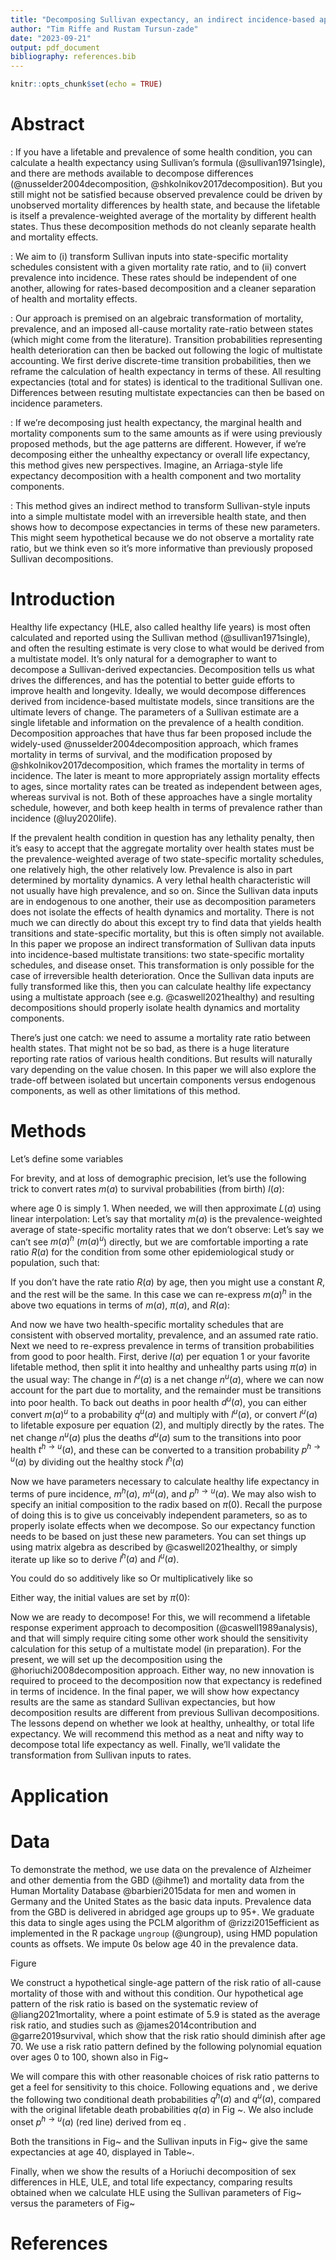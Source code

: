 ```yaml
---
title: "Decomposing Sullivan expectancy, an indirect incidence-based approach"
author: "Tim Riffe and Rustam Tursun-zade"
date: "2023-09-21"
output: pdf_document
bibliography: references.bib  
---
```


```r
knitr::opts_chunk$set(echo = TRUE)
```

# Abstract
\textbf{Background}: If you have a lifetable and prevalence of some health condition, you can calculate a health expectancy using Sullivan's formula (@sullivan1971single), and there are methods available to decompose differences (@nusselder2004decomposition, @shkolnikov2017decomposition). But you still might not be satisfied because observed prevalence could be driven by unobserved mortality differences by health state, and because the lifetable is itself a prevalence-weighted average of the mortality by different health states. Thus these decomposition methods do not cleanly separate health and mortality effects.

\textbf{Objectives}: We aim to (i) transform Sullivan inputs into state-specific mortality schedules consistent with a given mortality rate ratio, and to (ii) convert prevalence into incidence. These rates should be independent of one another, allowing for rates-based decomposition and a cleaner separation of health and mortality effects.

\textbf{Methods}: Our approach is premised on an algebraic transformation of mortality, prevalence, and an imposed all-cause mortality rate-ratio between states (which might come from the literature). Transition probabilities representing health deterioration can then be backed out following the logic of multistate accounting. We first derive discrete-time transition probabilities, then we reframe the calculation of health expectancy in terms of these. All resulting expectancies (total and for states) is identical to the traditional Sullivan one. Differences between resuting multistate expectancies can then be based on incidence parameters.

\textbf{Results}: If we're decomposing just health expectancy, the marginal health and mortality components sum to the same amounts as if were using previously proposed methods, but the age patterns are different. However, if we're decomposing either the unhealthy expectancy or overall life expectancy, this method gives new perspectives. Imagine, an Arriaga-style life expectancy decomposition with a health component and two mortality components.

\textbf{Conclusions}: This method gives an indirect method to transform Sullivan-style inputs into a simple multistate model with an irreversible health state, and then shows how to decompose expectancies in terms of these new parameters. This might seem hypothetical because we do not observe a mortality rate ratio, but we think even so it's more informative than previously proposed Sullivan decompositions.

# Introduction

Healthy life expectancy (HLE, also called healthy life years) is most often calculated and reported using the Sullivan method (@sullivan1971single), and often the resulting estimate is very close to what would be derived from a multistate model. It's only natural for a demographer to want to decompose a Sullivan-derived expectancies. Decomposition tells us what drives the differences, and has the potential to better guide efforts to improve health and longevity. Ideally, we would decompose differences derived from incidence-based multistate models, since transitions are the ultimate levers of change. The parameters of a Sullivan estimate are a single lifetable and information on the prevalence of a health condition. Decomposition approaches that have thus far been proposed include the widely-used @nusselder2004decomposition approach, which frames mortality in terms of survival, and the modification proposed by @shkolnikov2017decomposition, which frames the mortality in terms of incidence. The later is meant to more appropriately assign mortality effects to ages, since mortality rates can be treated as independent between ages, whereas survival is not. Both of these approaches have a single mortality schedule, however, and both keep health in terms of prevalence rather than incidence (@luy2020life).

If the prevalent health condition in question has any lethality penalty, then it's easy to accept that the aggregate mortality over health states must be the prevalence-weighted average of two state-specific mortality schedules, one relatively high, the other relatively low. Prevalence is also in part determined by mortality dynamics. A very lethal health characteristic will not usually have high prevalence, and so on. Since the Sullivan data inputs are in endogenous to one another, their use as decomposition parameters does not isolate the effects of health dynamics and mortality. There is not much we can directly do about this except try to find data that yields health transitions and state-specific mortality, but this is often simply not available. In this paper we propose an indirect transformation of Sullivan data inputs into incidence-based multistate transitions: two state-specific mortality schedules, and disease onset. This transformation is only possible for the case of irreversible health deterioration. Once the Sullivan data inputs are fully transformed like this, then you can calculate healthy life expectancy using a multistate approach (see e.g. @caswell2021healthy) and resulting decompositions should properly isolate health dynamics and mortality components.

There's just one catch: we need to assume a mortality rate ratio between health states. That might not be so bad, as there is a huge literature reporting rate ratios of various health conditions. But results will naturally vary depending on the value chosen. In this paper we will also explore the trade-off between isolated but uncertain components versus endogenous components, as well as other limitations of this method.

# Methods

Let's define some variables
\begin{description}
 \item{a} will index age, we assume discrete single ages through, please pardon the following notation which might seem continuous.
 \item{$m(a)$} observed all-cause aggregate mortality rates for age $a$. 
 \item{$q(a)$} conditional mortality probabilities derived from the mortality rates as $q(a) = 1 - e^{-m(a)}$
 \item{$l(a)$} lifetable survivorship
 \item{$L(a)$} lifetable exposure
 \item{$\pi(a)$} the prevalence of a health condition expressed as a probability
 \item{$R(a)$} the mortality rate ratio between health states. In practice we may or may not have this by age. We assume this.
 \item{$m^u(a)$and $m^h(a)$} the mortality rates of people with and without the health condition, respectively. We infer these.
 \item{$p^{h\rightarrow u}(a)$} transition probabilities from good to poor health. We infer this using some other intermediate steps described later.
\end{description}

For brevity, and at loss of demographic precision, let's use the following trick to convert rates $m(a)$ to survival probabilities (from birth) $l(a)$:

\begin{equation}
l(a+1) = e^{-\sum_{x=0}^{a} m(x)}
\end{equation}
where age 0 is simply 1. When needed, we will then approximate $L(a)$ using linear interpolation:
\begin{equation}
L(a) = \frac{l(a)+l(a+1)}{2}
\end{equation}
Let's say that mortality $m(a)$ is the prevalence-weighted average of state-specific mortality rates that we don't observe:
\begin{equation}
m(a) = (1-\pi(a))m^h(a) + \pi(a)m^u(a)
\end{equation}
Let's say we can't see $m(a)^h$ ($m(a)^u$) directly, but we are comfortable importing a rate ratio $R(a)$ for the condition from some other epidemiological study or population, such that:

\begin{equation}
\label{eq:mua}
m^u(a) = R(a)m^h(a)
\end{equation}

If you don't have the rate ratio $R(a)$ by age, then you might use a constant $R$, and the rest will be the same. In this case we can re-express $m(a)^h$ in the above two equations in terms of $m(a)$, $\pi(a)$, and $R(a)$:

\begin{equation}
\label{eq:mha}
m^h(a) = \frac{m(a)}{1-\pi(a) + \pi(a)R(a)}
\end{equation}
And now we have two health-specific mortality schedules that are consistent with observed mortality, prevalence, and an assumed rate ratio. Next we need to re-express prevalence in terms of transition probabilities from good to poor health.
First, derive $l(a)$ per equation 1 or your favorite lifetable method, then split it into healthy and unhealthy parts using $\pi(a)$ in the usual way:
\begin{equation}
\begin{aligned}
l^h(a) &= l(a) (1-\pi(a))\\
l^u(a) &= l(a) \pi(a)
\end{aligned}
\end{equation}
The change in $l^u(a)$ is a net change $n^u(a)$, where we can now account for the part due to mortality, and the remainder must be transitions into poor health. To back out deaths in poor health $d^u(a)$, you can either convert $m(a)^u$ to a probability $q^u(a)$ and multiply with $l^u(a)$, or convert $l^u(a)$ to lifetable exposure per equation (2), and multiply directly by the rates. The net change $n^u(a)$ plus the deaths $d^u(a)$ sum to the transitions into poor health $t^{h\rightarrow u}(a)$, and these can be converted to a transition probability $p^{h\rightarrow u}(a)$ by dividing out the healthy stock $l^h(a)$
\begin{equation}
\label{eq:onset}
\begin{aligned}
n^u(a) &= l^u(a+1) - l^u(a)\\
d^u(a) &= L^u(a) m^u(a)\\
t^{h\rightarrow u}(a) &= n^u(a) + d^u(a)\\
p^{h\rightarrow u}(a) &= \frac{t^{h\rightarrow u}(a) }{l^h(a)}
\end{aligned}
\end{equation}

Now we have parameters necessary to calculate healthy life expectancy in terms of pure incidence, $m^h(a)$, $m^u(a)$, and $p^{h\rightarrow u}(a)$. We may also wish to specify an initial composition to the radix based on $\pi(0)$. Recall the purpose of doing this is to give us conceivably independent parameters, so as to properly isolate effects when we decompose. So our expectancy function needs to be based on just these new parameters. You can set things up using matrix algebra as described by @caswell2021healthy, or simply iterate up like so to derive $l^h(a)$ and $l^u(a)$. 

You could do so additively like so
\begin{equation}
\begin{aligned}
l^h(a+1) &= l^h(a) - d^h(a) - t^{h\rightarrow u}(a) \\
l^u(a+1) &= l^u(a) - d^u(a) + t^{h\rightarrow u}(a)
\end{aligned}
\end{equation}
Or multiplicatively like so
\begin{equation}
\begin{aligned}
l^h(a+1) &= l^h(a)  \left(1 - q^h(a) - p^{h\rightarrow u}(a)\right) \\
l^u(a+1) &= l^u(a)  \left(1 - q^u(a)\right) + l^h(a) p^{h\rightarrow u}(a)
\end{aligned}
\end{equation}

Either way, the initial values are set by $\pi(0)$:
\begin{equation}
\begin{aligned}
l^h(0) &= 1-\pi(0) \\
l^u(0) &= \pi(0)
\end{aligned}
\end{equation}

Now we are ready to decompose! For this, we will recommend a lifetable response experiment approach to decomposition (@caswell1989analysis), and that will simply require citing some other work should the sensitivity calculation for this setup of a multistate model (in preparation). For the present, we will set up the decomposition using the @horiuchi2008decomposition approach. Either way, no new innovation is required to proceed to the decomposition now that expectancy is redefined in terms of incidence. In the final paper, we will show how expectancy results are the same as standard Sullivan expectancies, but how decomposition results are different from previous Sullivan decompositions. The lessons depend on whether we look at healthy, unhealthy, or total life expectancy. We will recommend this method as a neat and nifty way to decompose total life expectancy as well. Finally, we'll validate the transformation from Sullivan inputs to rates.

# Application

# Data
To demonstrate the method, we use data on the prevalence of Alzheimer and other dementia from the GBD (@ihme1) and mortality data from the Human Mortality Database @barbieri2015data for men and women in Germany and the United States as the basic data inputs. Prevalence data from the GBD is delivered in abridged age groups up to 95+. We graduate this data to single ages using the PCLM algorithm of @rizzi2015efficient as implemented in the R package `ungroup` (@ungroup), using HMD population counts as offsets. We impute 0s below age 40 in the prevalence data.

Figure
\begin{figure}
\label{fig:sull_inputs}
\caption{Data inputs used: $m(a)$ (rate scale) from HMD and $\pi(a)$ (probability scale) from GBD}
\includegraphics[]{fig1.pdf}
\end{figure}

We construct a hypothetical single-age pattern of the risk ratio of all-cause mortality of those with and without this condition. Our hypothetical age pattern of the risk ratio is based on the systematic review of @liang2021mortality, where a point estimate of 5.9 is stated as the average risk ratio, and studies such as @james2014contribution and @garre2019survival, which show that the risk ratio should diminish after age 70. We use a risk ratio pattern defined by the following polynomial equation over ages 0 to 100, shown also in Fig~\ref{fig:sull_inputs}

\begin{equation}
R(a) = 7.964 + .01411  a -.0002017  a ^ 2 + -.000005974  a^3
\end{equation}

\begin{figure}
\label{fig:sull_inputs}
\caption{Risk ratio pattern $R(a)$ assumed}
\includegraphics[]{fig2.pdf}
\end{figure}

We will compare this with other reasonable choices of risk ratio patterns to get a feel for sensitivity to this choice. Following equations \eqref{eq:mua} and \eqref{eq:mha}, we derive the following two conditional death probabilities $q^h(a)$ and $q^u(a)$, compared with the original lifetable death probabilities $q(a)$ in Fig ~\ref{fig:derived_rates}. We also include onset $p^{h\rightarrow u}(a)$ (red line) derived from eq \eqref{eq:onset}.

\begin{figure}
\label{fig:derived_rates}
\caption{Derived all-cause conditional mortality probabilities ($q^h(a)$,$q^u(a)$) by dementia status compared with original HMD lifetable ($q(a)$), as well as derived onset $p^{h \rightarrow u}(a)$.}
\includegraphics[]{fig3.pdf}
\end{figure}

Both the transitions in Fig~\ref{fig:derived_rates} and the Sullivan inputs in Fig~\ref{fig:sull_inputs} give the same expectancies at age 40, displayed in Table~\ref{tab:expect}.

\begin{table}[ht]
\label{tab:expect}
\caption{Remaining life expectancy at age 40 without (HLE) and with (ULE) dementia including Alzheimer's disease.}
\centering
\begin{tabular}{llrr}
  \hline
 country & sex & HLE & ULE \\ 
  \hline
Germany & Female & 41.78 & 2.15 \\ 
Germany & Male & 38.47 & 1.11 \\ 
United States of America & Female & 40.30 & 2.49 \\ 
United States of America & Male & 37.27 & 1.57 \\ 
   \hline
\end{tabular}
\end{table}

Finally, when we show the results of a Horiuchi decomposition of sex differences in HLE, ULE, and total life expectancy, comparing results obtained when we calculate HLE using the Sullivan parameters of Fig~\ref{fig:sull_inputs} versus the parameters of Fig~\ref{fig:}

\begin{table}[ht]
\centering
\begin{tabular}{llrrrr|rr}
  \hline
 Country & Expectancy & $\pi(40)$ & $p^{h\rightarrow u}(a)$ & $q^h(a)$ & $q^u(a)$ & $m(a)$ & $\pi(a)$ \\ 
  \hline
Germany & HLE & -0.00 & -0.34 & 3.62 & 0.03 & 3.78 & -0.46 \\ 
Germany & ULE & 0.00 & 0.16 & 0.41 & 0.49 & 0.59 & 0.46 \\ 
Germany & Total & -0.00 & -0.19 & 4.03 & 0.51 & 4.36 & 0.00 \\ 
  \hline
United States of America & HLE & -0.00 & -0.04 & 3.04 & 0.02 & 3.31 & -0.28 \\ 
United States of America & ULE & 0.00 & 0.03 & 0.41 & 0.48 & 0.64 & 0.28 \\ 
United States of America & Total & -0.00 & -0.02 & 3.45 & 0.51 & 3.95 & 0.00 \\ 
   \hline
\end{tabular}
\end{table}



# References



